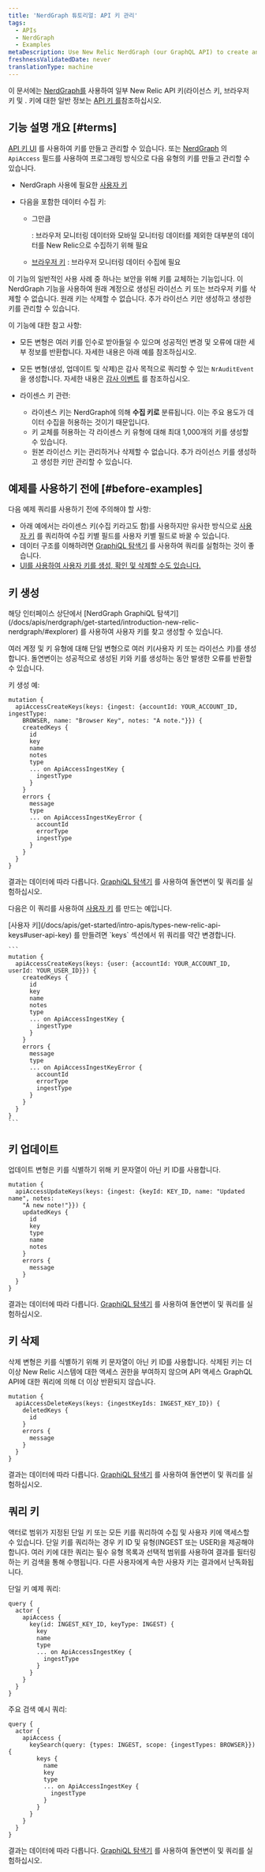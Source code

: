 ```yaml
---
title: 'NerdGraph 튜토리얼: API 키 관리'
tags:
  - APIs
  - NerdGraph
  - Examples
metaDescription: Use New Relic NerdGraph (our GraphQL API) to create and manage license keys and user keys.
freshnessValidatedDate: never
translationType: machine
---
```


이 문서에는 [NerdGraph를](/docs/introduction-new-relic-graphql) 사용하여 일부 New Relic API 키(라이선스 키, 브라우저 키 및 <InlinePopover type="userKey"/>. 키에 대한 일반 정보는 [API 키 를](/docs/apis/get-started/intro-apis/types-new-relic-api-keys)참조하십시오.

## 기능 설명 개요 [#terms]

[API 키 UI](https://one.newrelic.com/launcher/api-keys-ui.api-keys-launcher) 를 사용하여 키를 만들고 관리할 수 있습니다. 또는 [NerdGraph](/docs/introduction-new-relic-graphql) 의 `ApiAccess` 필드를 사용하여 프로그래밍 방식으로 다음 유형의 키를 만들고 관리할 수 있습니다.

* NerdGraph 사용에 필요한 [사용자 키](/docs/apis/get-started/intro-apis/types-new-relic-api-keys#personal-api-key)

* 다음을 포함한 데이터 수집 키:

  * 그만큼

    <InlinePopover type="licenseKey"/>

    : 브라우저 모니터링 데이터와 모바일 모니터링 데이터를 제외한 대부분의 데이터를 New Relic으로 수집하기 위해 필요

  * [브라우저 키](/docs/browser/new-relic-browser/configuration/copy-browser-monitoring-license-key-app-id) : 브라우저 모니터링 데이터 수집에 필요

이 기능의 일반적인 사용 사례 중 하나는 보안을 위해 키를 교체하는 기능입니다. 이 NerdGraph 기능을 사용하여 원래 계정으로 생성된 라이선스 키 또는 브라우저 키를 삭제할 수 없습니다. 원래 키는 삭제할 수 없습니다. 추가 라이선스 키만 생성하고 생성한 키를 관리할 수 있습니다.

이 기능에 대한 참고 사항:

* 모든 변형은 여러 키를 인수로 받아들일 수 있으며 성공적인 변경 및 오류에 대한 세부 정보를 반환합니다. 자세한 내용은 아래 예를 참조하십시오.

* 모든 변형(생성, 업데이트 및 삭제)은 감사 목적으로 쿼리할 수 있는 `NrAuditEvent` 을 생성합니다. 자세한 내용은 [감사 이벤트](/docs/insights/use-insights-ui/manage-account-data/query-account-audit-logs-nrauditevent) 를 참조하십시오.

* 라이센스 키 관련:

  * 라이센스 키는 NerdGraph에 의해 **수집 키로** 분류됩니다. 이는 주요 용도가 데이터 수집을 허용하는 것이기 때문입니다.
  * 키 교체를 허용하는 각 라이센스 키 유형에 대해 최대 1,000개의 키를 생성할 수 있습니다.
  * 원본 라이선스 키는 관리하거나 삭제할 수 없습니다. 추가 라이선스 키를 생성하고 생성한 키만 관리할 수 있습니다.

## 예제를 사용하기 전에 [#before-examples]

다음 예제 쿼리를 사용하기 전에 주의해야 할 사항:

* 아래 예에서는 라이센스 키(수집 키라고도 함)를 사용하지만 유사한 방식으로 [사용자 키](/docs/apis/get-started/intro-apis/types-new-relic-api-keys#user-api-key) 를 쿼리하여 수집 키별 필드를 사용자 키별 필드로 바꿀 수 있습니다.
* 데이터 구조를 이해하려면 [GraphiQL 탐색기](https://api.newrelic.com/graphiql) 를 사용하여 쿼리를 실험하는 것이 좋습니다.
* [UI를 사용하여 사용자 키를 생성, 확인 및 삭제할 수도 있습니다.](/docs/apis/get-started/intro-apis/types-new-relic-api-keys#personal-api-key)

## 키 생성

<Callout variant="tip">
  해당 인터페이스 상단에서 [NerdGraph GraphiQL 탐색기](/docs/apis/nerdgraph/get-started/introduction-new-relic-nerdgraph/#explorer) 를 사용하여 사용자 키를 찾고 생성할 수 있습니다.
</Callout>

여러 계정 및 키 유형에 대해 단일 변형으로 여러 키(사용자 키 또는 라이선스 키)를 생성합니다. 돌연변이는 성공적으로 생성된 키와 키를 생성하는 동안 발생한 오류를 반환할 수 있습니다.

키 생성 예:

```
mutation {
  apiAccessCreateKeys(keys: {ingest: {accountId: YOUR_ACCOUNT_ID, ingestType:
    BROWSER, name: "Browser Key", notes: "A note."}}) {
    createdKeys {
      id
      key
      name
      notes
      type
      ... on ApiAccessIngestKey {
        ingestType
      }
    }
    errors {
      message
      type
      ... on ApiAccessIngestKeyError {
        accountId
        errorType
        ingestType
      }
    }
  }
}
```

결과는 데이터에 따라 다릅니다. [GraphiQL 탐색기](https://api.newrelic.com/graphiql) 를 사용하여 돌연변이 및 쿼리를 실험하십시오.

다음은 이 쿼리를 사용하여 [사용자 키](/docs/apis/get-started/intro-apis/types-new-relic-api-keys#user-api-key) 를 만드는 예입니다.

<CollapserGroup>
  <Collapser
    id="create-personal-api-key"
    title="사용자 키 생성"
  >
    [사용자 키](/docs/apis/get-started/intro-apis/types-new-relic-api-keys#user-api-key) 를 만들려면 `keys` 섹션에서 위 쿼리를 약간 변경합니다.

    ```
    mutation {
      apiAccessCreateKeys(keys: {user: {accountId: YOUR_ACCOUNT_ID, userId: YOUR_USER_ID}}) {
        createdKeys {
          id
          key
          name
          notes
          type
          ... on ApiAccessIngestKey {
            ingestType
          }
        }
        errors {
          message
          type
          ... on ApiAccessIngestKeyError {
            accountId
            errorType
            ingestType
          }
        }
      }
    }
    ```
  </Collapser>
</CollapserGroup>

## 키 업데이트

업데이트 변형은 키를 식별하기 위해 키 문자열이 아닌 키 ID를 사용합니다.

```
mutation {
  apiAccessUpdateKeys(keys: {ingest: {keyId: KEY_ID, name: "Updated name", notes:
    "A new note!"}}) {
    updatedKeys {
      id
      key
      type
      name
      notes
    }
    errors {
      message
    }
  }
}
```

결과는 데이터에 따라 다릅니다. [GraphiQL 탐색기](https://api.newrelic.com/graphiql) 를 사용하여 돌연변이 및 쿼리를 실험하십시오.

## 키 삭제

삭제 변형은 키를 식별하기 위해 키 문자열이 아닌 키 ID를 사용합니다. 삭제된 키는 더 이상 New Relic 시스템에 대한 액세스 권한을 부여하지 않으며 API 액세스 GraphQL API에 대한 쿼리에 의해 더 이상 반환되지 않습니다.

```
mutation {
  apiAccessDeleteKeys(keys: {ingestKeyIds: INGEST_KEY_ID}) {
    deletedKeys {
      id
    }
    errors {
      message
    }
  }
}
```

결과는 데이터에 따라 다릅니다. [GraphiQL 탐색기](https://api.newrelic.com/graphiql) 를 사용하여 돌연변이 및 쿼리를 실험하십시오.

## 쿼리 키

액터로 범위가 지정된 단일 키 또는 모든 키를 쿼리하여 수집 및 사용자 키에 액세스할 수 있습니다. 단일 키를 쿼리하는 경우 키 ID 및 유형(INGEST 또는 USER)을 제공해야 합니다. 여러 키에 대한 쿼리는 필수 유형 목록과 선택적 범위를 사용하여 결과를 필터링하는 키 검색을 통해 수행됩니다. 다른 사용자에게 속한 사용자 키는 결과에서 난독화됩니다.

단일 키 예제 쿼리:

```
query {
  actor {
    apiAccess {
      key(id: INGEST_KEY_ID, keyType: INGEST) {
        key
        name
        type
        ... on ApiAccessIngestKey {
          ingestType
        }
      }
    }
  }
}
```

주요 검색 예시 쿼리:

```
query {
  actor {
    apiAccess {
      keySearch(query: {types: INGEST, scope: {ingestTypes: BROWSER}}) {
        keys {
          name
          key
          type
          ... on ApiAccessIngestKey {
            ingestType
          }
        }
      }
    }
  }
}
```

결과는 데이터에 따라 다릅니다. [GraphiQL 탐색기](https://api.newrelic.com/graphiql) 를 사용하여 돌연변이 및 쿼리를 실험하십시오.